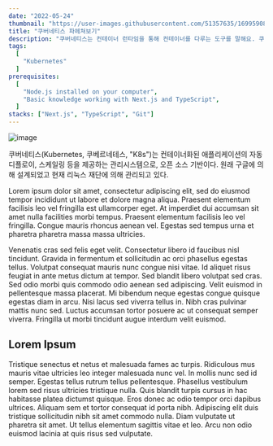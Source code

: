 ```yaml
---
date: "2022-05-24"
thumbnail: "https://user-images.githubusercontent.com/51357635/169959085-4e1f8e25-da3b-4bf4-946c-68682074600e.png"
title: "쿠버네티스 파헤쳐보기"
description: "쿠버네티스는 컨테이너 런타임을 통해 컨테이너를 다루는 도구를 말해요. 쿠버네티스가 해 주는 일은 여러 서버(노드)에 컨테이너를 분산해서 배치하거나, 문제가 생긴 컨테이너를 교체하거나, 컨테이너가 사용할 비밀번호나 환경 설정을 관리하고 주입해 주는 일 등입니다."
tags:
  [
    "Kubernetes"
  ]
prerequisites:
  [
    "Node.js installed on your computer",
    "Basic knowledge working with Next.js and TypeScript",
  ]
stacks: ["Next.js", "TypeScript", "Git"]
---
```


![image](https://user-images.githubusercontent.com/51357635/169959085-4e1f8e25-da3b-4bf4-946c-68682074600e.png)

쿠버네티스(Kubernetes, 쿠베르네테스, "K8s")는 컨테이너화된 애플리케이션의 자동 디플로이, 스케일링 등을 제공하는 관리시스템으로, 오픈 소스 기반이다. 원래 구글에 의해 설계되었고 현재 리눅스 재단에 의해 관리되고 있다.

Lorem ipsum dolor sit amet, consectetur adipiscing elit, sed do eiusmod tempor incididunt ut labore et dolore magna aliqua. Praesent elementum facilisis leo vel fringilla est ullamcorper eget. At imperdiet dui accumsan sit amet nulla facilities morbi tempus. Praesent elementum facilisis leo vel fringilla. Congue mauris rhoncus aenean vel. Egestas sed tempus urna et pharetra pharetra massa massa ultricies.

Venenatis cras sed felis eget velit. Consectetur libero id faucibus nisl tincidunt. Gravida in fermentum et sollicitudin ac orci phasellus egestas tellus. Volutpat consequat mauris nunc congue nisi vitae. Id aliquet risus feugiat in ante metus dictum at tempor. Sed blandit libero volutpat sed cras. Sed odio morbi quis commodo odio aenean sed adipiscing. Velit euismod in pellentesque massa placerat. Mi bibendum neque egestas congue quisque egestas diam in arcu. Nisi lacus sed viverra tellus in. Nibh cras pulvinar mattis nunc sed. Luctus accumsan tortor posuere ac ut consequat semper viverra. Fringilla ut morbi tincidunt augue interdum velit euismod.

## Lorem Ipsum

Tristique senectus et netus et malesuada fames ac turpis. Ridiculous mus mauris vitae ultricies leo integer malesuada nunc vel. In mollis nunc sed id semper. Egestas tellus rutrum tellus pellentesque. Phasellus vestibulum lorem sed risus ultricies tristique nulla. Quis blandit turpis cursus in hac habitasse platea dictumst quisque. Eros donec ac odio tempor orci dapibus ultrices. Aliquam sem et tortor consequat id porta nibh. Adipiscing elit duis tristique sollicitudin nibh sit amet commodo nulla. Diam vulputate ut pharetra sit amet. Ut tellus elementum sagittis vitae et leo. Arcu non odio euismod lacinia at quis risus sed vulputate.